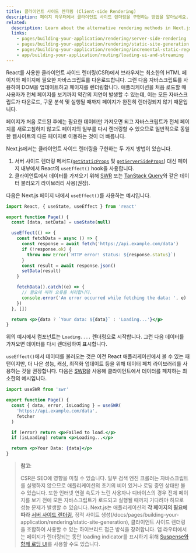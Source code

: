 ```yaml
---
title: 클라이언트 사이드 렌더링 (Client-side Rendering)
description: 페이지 라우터에서 클라이언트 사이드 렌더링을 구현하는 방법을 알아보세요.
related:
  description: Learn about the alternative rendering methods in Next.js.
  links:
    - pages/building-your-application/rendering/server-side-rendering
    - pages/building-your-application/rendering/static-site-generation
    - pages/building-your-application/rendering/incremental-static-regeneration
    - app/building-your-application/routing/loading-ui-and-streaming
---
```


React를 사용한 클라이언트 사이드 렌더링(CSR)에서 브라우저는 최소한의 HTML 페이지와 페이지에 필요한 자바스크립트를 다운로드합니다. 그런 다음 자바스크립트를 사용하여 DOM을 업데이트하고 페이지를 렌더링합니다. 애플리케이션을 처음 로드할 때 사용자가 전체 페이지를 보기까지 약간의 지연이 발생할 수 있는데, 이는 모든 자바스크립트가 다운로드, 구문 분석 및 실행될 때까지 페이지가 완전히 렌더링되지 않기 때문입니다.

페이지가 처음 로드된 후에는 필요한 데이터만 가져오면 되고 자바스크립트가 전체 페이지를 새로고침하지 않고도 페이지의 일부를 다시 렌더링할 수 있으므로 일반적으로 동일한 웹사이트의 다른 페이지로 이동하는 것이 더 빠릅니다.

Next.js에서는 클라이언트 사이드 렌더링을 구현하는 두 가지 방법이 있습니다.

1. 서버 사이드 렌더링 메서드([`getStaticProps`](/docs/pages/building-your-application/data-fetching/get-static-props) 및 [`getServerSideProps`](/docs/pages/building-your-application/data-fetching/get-server-side-props)) 대신 페이지 내부에서 React의 `useEffect()` hook을 사용합니다.
2. 클라이언트에서 데이터를 가져오기 위해 [SWR](https://swr.vercel.app/) 또는 [TanStack Query](https://tanstack.com/query/v3/)와 같은 데이터 불러오기 라이브러리 사용(권장).

다음은 Next.js 페이지 내에서 `useEffect()`를 사용하는 예시입니다.

```jsx filename="pages/index.js"
import React, { useState, useEffect } from 'react'

export function Page() {
  const [data, setData] = useState(null)

  useEffect(() => {
    const fetchData = async () => {
      const response = await fetch('https://api.example.com/data')
      if (!response.ok) {
        throw new Error(`HTTP error! status: ${response.status}`)
      }
      const result = await response.json()
      setData(result)
    }

    fetchData().catch((e) => {
      // 필요에 따라 오류를 처리합니다.
      console.error('An error occurred while fetching the data: ', e)
    })
  }, [])

  return <p>{data ? `Your data: ${data}` : 'Loading...'}</p>
}
```

위의 예시에서 컴포넌트는 `Loading....` 렌더링으로 시작합니다. 그런 다음 데이터를 가져오면 데이터를 다시 렌더링하여 표시합니다.

`useEffect()`에서 데이터를 불러오는 것은 이전 React 애플리케이션에서 볼 수 있는 패턴이지만, 더 나은 성능, 캐싱, 최적화 업데이트 등을 위해 데이터 페치 라이브러리를 사용하는 것을 권장합니다. 다음은 [SWR](https://swr.vercel.app/)을 사용해 클라이언트에서 데이터를 페치하는 최소한의 예시입니다.

```jsx filename="pages/index.js"
import useSWR from 'swr'

export function Page() {
  const { data, error, isLoading } = useSWR(
    'https://api.example.com/data',
    fetcher
  )

  if (error) return <p>Failed to load.</p>
  if (isLoading) return <p>Loading...</p>

  return <p>Your Data: {data}</p>
}
```

> **참고**:
>
> CSR은 SEO에 영향을 미칠 수 있습니다. 일부 검색 엔진 크롤러는 자바스크립트를 실행하지 않으므로 애플리케이션의 초기의 비어 있거나 로딩 중인 상태만 볼 수 있습니다. 또한 인터넷 연결 속도가 느린 사용자나 디바이스의 경우 전체 페이지를 보기 전에 모든 자바스크립트가 로드되고 실행될 때까지 기다려야 하므로 성능 문제가 발생할 수 있습니다. Next.js는 애플리케이션의 **각 페이지의 필요에 따라** [서버 사이드 렌더링](/docs/pages/building-your-application/rendering/server-side-rendering), 정적 사이트 생성(/docs/pages/building-your-application/rendering/static-site-generation), 클라이언트 사이드 렌더링을 조합하여 사용할 수 있는 하이브리드 접근 방식을 장려합니다. 앱 라우터에서는 페이지가 렌더링되는 동안 loading indicator를 표시하기 위해 [Suspense와 함께 로딩 UI](/docs/app/building-your-application/routing/loading-ui-and-streaming)를 사용할 수도 있습니다.
